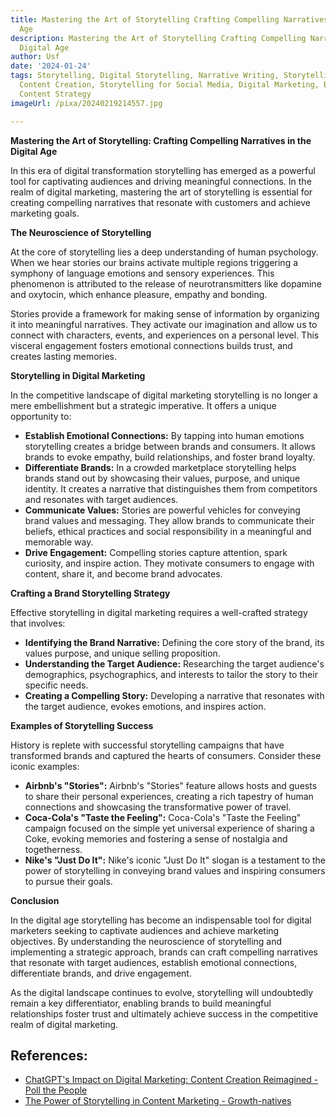 ```yaml
---
title: Mastering the Art of Storytelling Crafting Compelling Narratives in the Digital
  Age
description: Mastering the Art of Storytelling Crafting Compelling Narratives in the
  Digital Age
author: Usf
date: '2024-01-24'
tags: Storytelling, Digital Storytelling, Narrative Writing, Storytelling Techniques,
  Content Creation, Storytelling for Social Media, Digital Marketing, Brand Storytelling,
  Content Strategy
imageUrl: /pixa/20240219214557.jpg

---
```

**Mastering the  Art of Storytelling: Crafting Compelling  Narratives in the Digital Age**

In  this era of digital transformation storytelling has emerged as a powerful tool for captivating audiences and  driving meaningful connections. In the realm of digital marketing,  mastering the art of storytelling is essential for creating compelling narratives that resonate with customers and achieve marketing goals.

**The Neuroscience of Storytelling**

At the core of storytelling lies a deep understanding of human psychology. When we hear stories our brains activate  multiple regions triggering a symphony of language emotions and sensory experiences. This phenomenon is  attributed to the release of neurotransmitters like dopamine and oxytocin, which  enhance pleasure,  empathy  and bonding.

Stories provide a framework  for making sense of  information by organizing it into meaningful narratives. They activate our imagination and allow us to connect with characters, events, and experiences on a  personal level. This visceral engagement fosters emotional connections  builds trust, and creates lasting memories.

**Storytelling in Digital  Marketing**

In the competitive landscape of digital marketing storytelling  is no longer  a mere  embellishment but a  strategic imperative.  It offers a unique opportunity to:

* **Establish Emotional Connections:** By tapping into human emotions storytelling  creates a bridge between brands and consumers. It allows brands  to evoke empathy, build relationships, and foster brand loyalty.
* **Differentiate Brands:** In a crowded marketplace  storytelling helps brands stand out by showcasing their values, purpose, and unique identity.  It creates a narrative  that  distinguishes them from competitors  and resonates with  target audiences.
* **Communicate Values:** Stories are powerful vehicles for conveying brand values  and messaging. They allow brands to communicate their beliefs,  ethical practices and social responsibility in a meaningful and memorable way.
* **Drive Engagement:** Compelling stories capture attention, spark curiosity, and  inspire action. They motivate consumers to engage with  content, share it, and become brand  advocates.

**Crafting a Brand  Storytelling Strategy**

Effective storytelling in digital marketing requires a well-crafted strategy that involves:

* **Identifying the Brand Narrative:** Defining the core  story of the brand, its values purpose, and unique selling proposition.
* **Understanding the Target Audience:** Researching the target audience's demographics,  psychographics, and interests to tailor the story to their specific  needs.
* **Creating a  Compelling Story:** Developing a narrative that resonates with the target audience, evokes emotions, and inspires action.

**Examples of Storytelling Success**

History is replete with successful storytelling campaigns that have transformed brands and captured the hearts  of  consumers. Consider  these iconic examples:

* **Airbnb's "Stories":** Airbnb's  "Stories" feature allows hosts and  guests to share their personal experiences, creating a rich tapestry of human connections and showcasing the transformative power of travel.
* **Coca-Cola's "Taste the Feeling":** Coca-Cola's "Taste the Feeling"  campaign focused on the simple yet universal experience of sharing a Coke, evoking memories and fostering a  sense of nostalgia and togetherness.
* **Nike's "Just Do It":** Nike's iconic "Just Do It" slogan is  a testament to the power of storytelling in conveying brand values and  inspiring consumers to pursue their goals.

**Conclusion**

In the digital age storytelling has become an indispensable tool for digital marketers  seeking to captivate  audiences and achieve marketing objectives.  By understanding the neuroscience of  storytelling and implementing a  strategic  approach, brands can craft compelling narratives that resonate with target audiences, establish emotional connections, differentiate brands, and drive engagement.

As the  digital landscape continues to evolve, storytelling will  undoubtedly remain a key differentiator, enabling brands to build meaningful relationships foster trust and ultimately achieve success in the competitive realm of digital marketing.

## References:
- [ChatGPT's Impact on Digital Marketing: Content Creation Reimagined - Poll the People](https://pollthepeople.app/chatgpt-for-marketing/)
- [The Power of Storytelling in Content Marketing - Growth-natives](https://growthnatives.com/blogs/content-marketing/power-of-storytelling/)
